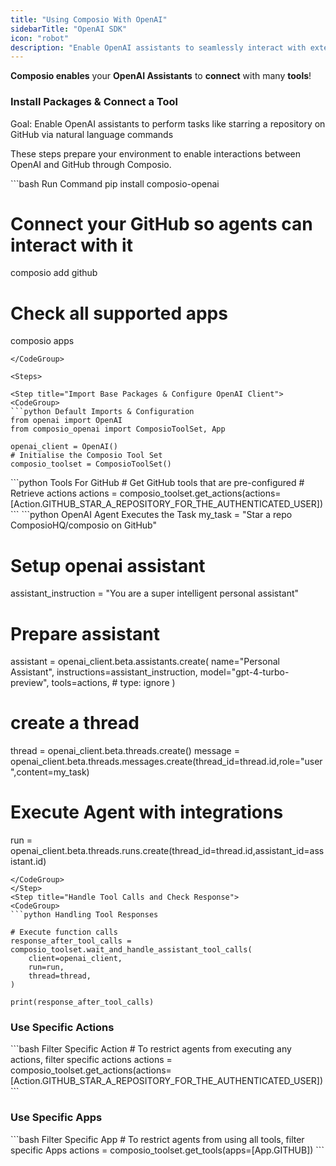 ```yaml
---
title: "Using Composio With OpenAI"
sidebarTitle: "OpenAI SDK"
icon: "robot"
description: "Enable OpenAI assistants to seamlessly interact with external apps via Composio for enhanced functionality"
---
```


**Composio enables** your **OpenAI Assistants** to **connect** with many **tools**!

### Install Packages & Connect a Tool

<Tip>
  Goal: Enable OpenAI assistants to perform tasks like starring a repository on
  GitHub via natural language commands
</Tip>

These steps prepare your environment to enable interactions between OpenAI and GitHub through Composio.

<CodeGroup>
  ```bash Run Command 
  pip install composio-openai

  # Connect your GitHub so agents can interact with it

  composio add github

  # Check all supported apps

  composio apps
  ```
</CodeGroup>

<Steps>

<Step title="Import Base Packages & Configure OpenAI Client">
<CodeGroup>
  ```python Default Imports & Configuration
  from openai import OpenAI
  from composio_openai import ComposioToolSet, App

  openai_client = OpenAI()
  # Initialise the Composio Tool Set
  composio_toolset = ComposioToolSet()
  ```

</CodeGroup>
</Step>
<Step title="Fetch All GitHub Tools via Composio">
<CodeGroup>
  ```python Tools For GitHub
  # Get GitHub tools that are pre-configured
  # Retrieve actions
  actions = composio_toolset.get_actions(actions=[Action.GITHUB_STAR_A_REPOSITORY_FOR_THE_AUTHENTICATED_USER])
  ```
</CodeGroup>
</Step>
<Step title="Execute the Task via OpenAI Assistant APIs"> 
<CodeGroup>
  ```python OpenAI Agent Executes the Task
  my_task = "Star a repo ComposioHQ/composio on GitHub"

  # Setup openai assistant

  assistant_instruction = "You are a super intelligent personal assistant"

  # Prepare assistant

  assistant = openai_client.beta.assistants.create(
  name="Personal Assistant",
  instructions=assistant_instruction,
  model="gpt-4-turbo-preview",
  tools=actions, # type: ignore
  )

  # create a thread

  thread = openai_client.beta.threads.create()
  message = openai_client.beta.threads.messages.create(thread_id=thread.id,role="user",content=my_task)

  # Execute Agent with integrations

  run = openai_client.beta.threads.runs.create(thread_id=thread.id,assistant_id=assistant.id)

  ```
</CodeGroup>
</Step>
<Step title="Handle Tool Calls and Check Response">
<CodeGroup>
  ```python Handling Tool Responses

  # Execute function calls
  response_after_tool_calls = composio_toolset.wait_and_handle_assistant_tool_calls(
      client=openai_client,
      run=run,
      thread=thread,
  )

  print(response_after_tool_calls)
  ```
</CodeGroup>
</Step>
</Steps>

### Use Specific Actions

<CodeGroup>
  ```bash Filter Specific Action 
  # To restrict agents from executing any actions, filter specific actions 
  actions = composio_toolset.get_actions(actions=[Action.GITHUB_STAR_A_REPOSITORY_FOR_THE_AUTHENTICATED_USER])
  ```
</CodeGroup>

### Use Specific Apps

<CodeGroup>
  ```bash Filter Specific App 
  # To restrict agents from using all tools, filter specific Apps 
  actions = composio_toolset.get_tools(apps=[App.GITHUB]) 
  ```
</CodeGroup>

